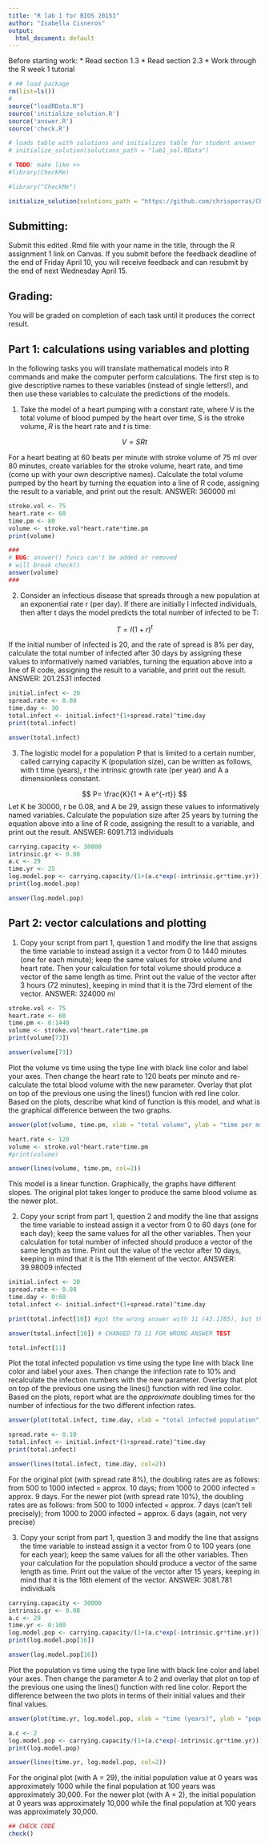 ```yaml
---
title: "R lab 1 for BIOS 20151"
author: "Isabella Cisneros"
output:
  html_document: default
---
```


Before starting work:
* Read section 1.3 
* Read section 2.3
* Work through the R week 1 tutorial

```r
# ## load package
rm(list=ls())
# 
source("loadRData.R")
source('initialize_solution.R')
source('answer.R')
source('check.R')

# loads table with solutions and initializes table for student answer
# initialize_solution(solutions_path = "lab1_sol.RData")

# TODO: make like >>
#library(CheckMe)
```

```r
#library("CheckMe")

initialize_solution(solutions_path = "https://github.com/chrisporras/CheckMe/blob/master/inst/extdata/lab1_sol.RData?raw=true", url=TRUE)
```


## Submitting:
Submit this edited .Rmd file with your name in the title, through the R assignment 1 link on Canvas. If you submit before the feedback deadline of the end of Friday April 10, you will receive feedback and can resubmit by the end of next Wednesday April 15. 


## Grading:
You will be graded on completion of each task until it produces the correct result. 


##  Part 1: calculations using variables and plotting

In the following tasks you will translate mathematical models into R commands and make the computer perform calculations. The first step is to give descriptive names to these variables (instead of single letters!), and then use these variables to calculate the predictions of the models.


1. Take the model of a heart pumping with a constant rate, where V is the total volume of blood pumped by the heart over time, S is the stroke volume, $R$ is the heart rate and $t$ is time:


$$ 
V = SRt
$$ 


For a heart beating at 60 beats per minute with stroke volume of 75 ml over 80 minutes, create variables for the stroke volume, heart rate, and time (come up with your own descriptive names). Calculate the total volume pumped by the heart by turning the equation into a line of R code, assigning the result to a variable, and print out the result. ANSWER: 360000 ml

```r
stroke.vol <- 75
heart.rate <- 60
time.pm <- 80
volume <- stroke.vol*heart.rate*time.pm
print(volume)

### 
# BUG: answer() funcs can't be added or removed 
# will break check()
answer(volume)
###
```


2. Consider an infectious disease that spreads through a new population at an exponential rate r (per day). If there are initially I infected individuals, then after t days the model predicts the total number of infected to be T:

$$ 
T = I(1+r)^t
$$

If the initial number of infected is 20, and the rate of spread is 8% per day, calculate the total number of infected after 30 days by assigning these values to informatively named variables,  turning the equation above into a line of R code,  assigning the result to a variable, and print out the result. ANSWER: 201.2531 infected

```r
initial.infect <- 20
spread.rate <- 0.08
time.day <- 30
total.infect <- initial.infect*(1+spread.rate)^time.day
print(total.infect)

answer(total.infect)
```


3. The logistic model for a population P that is limited to a certain number, called carrying capacity K (population size), can be written as follows, with t time (years), r the intrinsic growth rate (per year) and A a dimensionless constant.

$$
P= \frac{K}{1 + A e^{-rt}}
$$
Let K be 30000, r be 0.08, and A be 29, assign these values to informatively named variables. Calculate the population size after 25 years by turning the equation above into a line of R code,  assigning the result to a variable, and print out the result. ANSWER: 6091.713 individuals


```r
carrying.capacity <- 30000
intrinsic.gr <- 0.08
a.c <- 29
time.yr <- 25
log.model.pop <- carrying.capacity/(1+(a.c*exp(-intrinsic.gr*time.yr)))
print(log.model.pop)

answer(log.model.pop)
```



## Part 2: vector calculations and plotting

1. Copy your script from part 1, question 1 and modify the line that assigns the time variable to instead assign it a vector from 0 to 1440 minutes (one for each minute); keep the same values for stroke volume and heart rate. Then your calculation for total volume should produce a vector of the same length as time. Print out the value of the vector after 3 hours (72 minutes), keeping in mind that it is the 73rd element of the vector. ANSWER: 324000 ml

```r
stroke.vol <- 75
heart.rate <- 60
time.pm <- 0:1440
volume <- stroke.vol*heart.rate*time.pm
print(volume[73])

answer(volume[73])
```

Plot the volume vs time using the type line with black line color and label your axes. Then change the heart rate to 120 beats per minute and re-calculate the total blood volume with the new parameter. Overlay that plot on top of the previous one using the lines() funcion with red line color. Based on the plots, describe what kind of function is this model, and what is the graphical difference between the two graphs.

```r
answer(plot(volume, time.pm, xlab = "total volume", ylab = "time per minute", t="l", col=1))

heart.rate <- 120
volume <- stroke.vol*heart.rate*time.pm
#print(volume)

answer(lines(volume, time.pm, col=2))
```

This model is a linear function. Graphically, the graphs have different slopes. The original plot takes longer to produce the same blood volume as the newer plot.

2. Copy your script from part 1, question 2 and modify the line that assigns the time variable to instead assign it a vector from 0 to 60 days (one for each day); keep the same values for all the other variables. Then your calculation for total number of infected should produce a vector of the same length as time. Print out the value of the vector after 10 days, keeping in mind that it is the 11th element of the vector. ANSWER: 39.98009 infected

```r
initial.infect <- 20
spread.rate <- 0.08
time.day <- 0:60
total.infect <- initial.infect*(1+spread.rate)^time.day

print(total.infect[10]) #got the wrong answer with 11 (43.1785), but the right one with 10

answer(total.infect[10]) # CHANGED TO 11 FOR WRONG ANSWER TEST
```

```r
total.infect[11]
```


Plot the total infected population vs time using the type line with black line color and label your axes. Then change the infection rate to 10% and recalculate the infection numbers with the new parameter. Overlay that plot on top of the previous one using the lines() function with red line color. Based on the plots, report what are the *approximate* doubling times for the number of infectious for the two different infection rates.

```r
answer(plot(total.infect, time.day, xlab = "total infected population", ylab = "time (days)", t="l", col=1))

spread.rate <- 0.10
total.infect <- initial.infect*(1+spread.rate)^time.day
print(total.infect)

answer(lines(total.infect, time.day, col=2))
```

For the original plot (with spread rate 8%), the doubling rates are as follows: from 500 to 1000 infected = approx. 10 days; from 1000 to 2000 infected = approx. 9 days. For the newer plot (with spread rate 10%), the doubling rates are as follows: from 500 to 1000 infected = approx. 7 days (can't tell precisely); from 1000 to 2000 infected = approx. 6 days (again, not very precise)

3. Copy your script from part 1, question 3 and modify the line that assigns the time variable to instead assign it a vector from 0 to 100 years (one for each year); keep the same values for all the other variables. Then your calculation for the population should produce a vector of the same length as time. Print out the value of the vector after 15 years, keeping in mind that it is the 16th element of the vector. ANSWER: 3081.781 individuals

```r
carrying.capacity <- 30000
intrinsic.gr <- 0.08
a.c <- 29
time.yr <- 0:100
log.model.pop <- carrying.capacity/(1+(a.c*exp(-intrinsic.gr*time.yr)))
print(log.model.pop[16])

answer(log.model.pop[16])
```

Plot the population vs time using the type line with black line color and label your axes. Then change the parameter A to 2 and overlay that plot on top of the previous one using the lines() function with red line color. Report the difference between the two plots in terms of their initial values and their final values.

```r
answer(plot(time.yr, log.model.pop, xlab = "time (years)", ylab = "population size", t="l", col=1))

a.c <- 2
log.model.pop <- carrying.capacity/(1+(a.c*exp(-intrinsic.gr*time.yr)))
print(log.model.pop)

answer(lines(time.yr, log.model.pop, col=2))


```

For the original plot (with A = 29), the initial population value at 0 years was approximately 1000 while the final population at 100 years was approximately 30,000. For the newer plot (with A = 2), the initial population at 0 years was approximately 10,000 while the final population at 100 years was approximately 30,000.


```r
## CHECK CODE
check()
```

